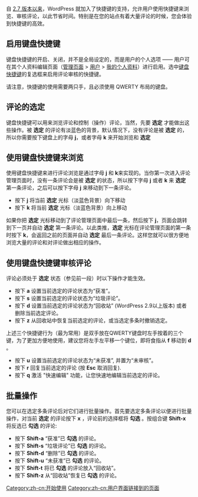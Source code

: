 {{Languages|
{{en|Keyboard Shortcuts}}
{{pt-br|Atalhos de Teclado}}
{{ja|キーボードショートカット}}
{{zh-cn|键盘快捷键}}
}}

自 [[zh-cn:2.7 版本|2.7 版本以来]]，WordPress 就加入了快捷键的支持，允许用户使用快捷键来浏览、审核评论，以此节省时间。特别是在您的站点有着大量评论的时候，您会体验到快捷键的高效。

== 启用键盘快捷键 ==
键盘快捷键的开启、关闭，并不是全局设定的，而是用户的个人选项 —— 用户可在其个人资料编辑页面（[[zh-cn:管理页面|管理页面]] > [[zh-cn:管理页面#我的个人资料|用户]] > [[zh-cn:用户_我的个人资料页面|我的个人资料]]）进行启用。选中[[zh-cn:用户_我的个人资料页面#个人设置|键盘快捷键]]的复选框来启用评论审核的快捷键。

请注意，快捷键的使用需要两只手，且必须使用 QWERTY 布局的键盘。

==评论的选定==
键盘快捷键可以用来浏览评论和控制（操作）评论，当然，先要 '''选定''' 才能做出这些操作。被 '''选定''' 的评论有淡蓝色的背景，默认情况下，没有评论是被 '''选定''' 的，所以你需要按下键盘上的字母 '''j'''，或者字母 '''k''' 来开始浏览和 '''选定'''

==使用键盘快捷键来浏览==
使用键盘快捷键来进行评论浏览是通过字母 '''j''' 和 '''k'''来实现的。当你第一次进入评论管理页面时，没有一条评论会是被 '''选定''' 的状态，所以按下字母 '''j''' 或者 '''k''' 来 '''选定''' 第一条评论，之后可以按下字母 '''j''' 来移动到下一条评论。

* 按下 '''j''' 将当前 '''选定''' 光标（淡蓝色背景）向下移动
* 按下 '''k''' 将当前 '''选定''' 光标（淡蓝色背景）向上移动

如果你把 '''选定''' 光标移动到了评论管理页面中最后一条，然后按下 '''j'''，页面会跳转到下一页并自动 '''选定''' 第一条评论。以此类推，'''选定''' 光标在评论管理页面的第一条时按下 '''k'''，会返回之前的页面并自动 '''选定''' 最后一条评论。这样您就可以很方便地浏览大量的评论和对评论做出相应的操作。

==使用键盘快捷键审核评论==
评论必须处于 '''选定''' 状态（参见前一段）时以下操作才能生效。

* 按下 '''a''' 设置当前选定的评论状态为“获准”。
* 按下 '''s''' 设置当前选定的评论状态为“垃圾评论”。
* 按下 '''d''' 设置当前选定的评论状态为“回收站” (WordPress 2.9以上版本) 或者删除当前选定评论。
* 按下 '''z''' 从回收站中恢复当前选定的评论，或当选定多条时撤销选定。

上述三个快捷键行为（最为常用）是双手放在QWERTY键盘时左手按着的三个键，为了更加方便地使用，建议您将左手左平移一个键位，即将食指从 '''f''' 移动到 '''d''' 。

* 按下 '''u''' 设置当前选定的评论状态为“未获准”, 并置为“未审核”。
* 按下 '''r''' 回复当前选定的评论 (按 '''Esc''' 取消回复).
* 按下 '''q''' 激活 "快速编辑" 功能，让您快速地编辑当前选定的评论。

==批量操作==

您可以在选定多条评论后对它们进行批量操作。首先要选定多条评论以便进行批量操作，对当前 '''选定''' 的评论按下 '''x''' ，评论前的选择框将 '''勾选''' 。按组合键 '''Shift-x''' 将反选已 '''勾选''' 的评论:

* 按下 '''Shift-a''' “获准”已 '''勾选''' 的评论。
* 按下 '''Shift-s''' “垃圾评论”已 '''勾选''' 的评论。
* 按下 '''Shift-d''' “删除”已 '''勾选''' 的评论。
* 按下 '''Shift-u''' “未获准”已 '''勾选''' 的评论。
* 按下 '''Shift-t''' 将已 '''勾选''' 的评论放入“回收站”。
* 按下 '''Shift-z''' 从“回收站”恢复已 '''勾选''' 的评论。

[[Category:zh-cn:开始使用]]
[[Category:zh-cn:用户界面链接到的页面]]